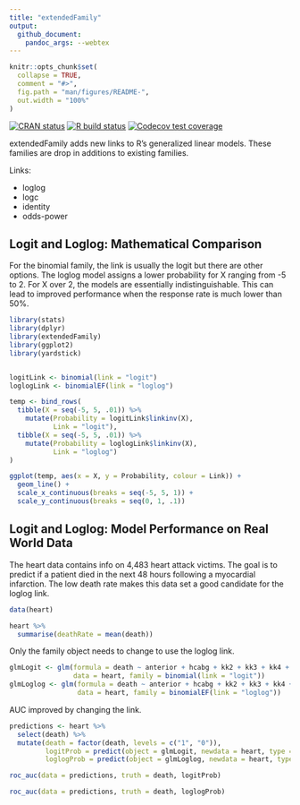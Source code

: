 ```yaml
---
title: "extendedFamily"
output:
  github_document:
    pandoc_args: --webtex
---
```


<!-- README.md is generated from README.Rmd. Please edit that file -->

```r
knitr::opts_chunk$set(
  collapse = TRUE,
  comment = "#>",
  fig.path = "man/figures/README-",
  out.width = "100%"
)
```
<!-- badges: start -->
[![CRAN status](https://www.r-pkg.org/badges/version/extendedFamily)](https://cran.r-project.org/package=extendedFamily)
[![R build status](https://github.com/gmcmacran/extendedFamily/workflows/R-CMD-check/badge.svg)](https://github.com/gmcmacran/extendedFamily/actions)
[![Codecov test coverage](https://codecov.io/gh/gmcmacran/extendedFamily/branch/master/graph/badge.svg)](https://codecov.io/gh/gmcmacran/extendedFamily?branch=master)
<!-- badges: end -->

extendedFamily adds new links to R's generalized linear models. These families are drop in additions to existing families.

Links:

* loglog
* logc
* identity
* odds-power

## Logit and Loglog: Mathematical Comparison

For the binomial family, the link is usually the logit but there are other options. The loglog model assigns a lower probability for X ranging from -5 to 2. For X over 2, the models are essentially indistinguishable. This can lead to improved performance when the response rate is much lower than 50%.

```r
library(stats)
library(dplyr)
library(extendedFamily)
library(ggplot2)
library(yardstick)


logitLink <- binomial(link = "logit")
loglogLink <- binomialEF(link = "loglog")

temp <- bind_rows(
  tibble(X = seq(-5, 5, .01)) %>%
    mutate(Probability = logitLink$linkinv(X),
           Link = "logit"),
  tibble(X = seq(-5, 5, .01)) %>%
    mutate(Probability = loglogLink$linkinv(X),
           Link = "loglog")
)

ggplot(temp, aes(x = X, y = Probability, colour = Link)) + 
  geom_line() +
  scale_x_continuous(breaks = seq(-5, 5, 1)) + 
  scale_y_continuous(breaks = seq(0, 1, .1))

```


## Logit and Loglog: Model Performance on Real World Data

The heart data contains info on 4,483 heart attack victims. The goal is to predict if a patient died in the next 48 hours following a myocardial infarction. The low death rate makes this data set a good candidate for the loglog link.

```r
data(heart)

heart %>%
  summarise(deathRate = mean(death))
```

Only the family object needs to change to use the loglog link. 

```r
glmLogit <- glm(formula = death ~ anterior + hcabg + kk2 + kk3 + kk4 + age2 + age3 + age4, 
                data = heart, family = binomial(link = "logit"))
glmLoglog <- glm(formula = death ~ anterior + hcabg + kk2 + kk3 + kk4 + age2 + age3 + age4, 
                 data = heart, family = binomialEF(link = "loglog"))
```

AUC improved by changing the link.

```r
predictions <- heart %>%
  select(death) %>%
  mutate(death = factor(death, levels = c("1", "0")),
         logitProb = predict(object = glmLogit, newdata = heart, type = "response"),
         loglogProb = predict(object = glmLoglog, newdata = heart, type = "response"))

roc_auc(data = predictions, truth = death, logitProb)

roc_auc(data = predictions, truth = death, loglogProb)
```
